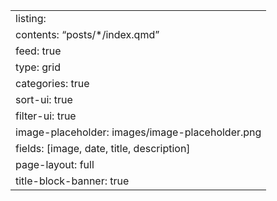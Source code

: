 ---
listing:
  contents: "posts/*/index.qmd"
  feed: true
  type: grid
  categories: true
  sort-ui: true
  filter-ui: true
  image-placeholder: images/image-placeholder.png
  fields: [image, date, title, description]
page-layout: full
title-block-banner: true
---